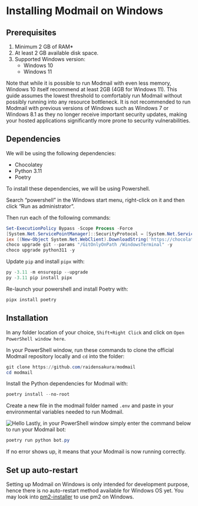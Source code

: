 
# Installing Modmail on Windows

## Prerequisites

1. Minimum 2 GB of RAM\*
2. At least 2 GB available disk space.
3. Supported Windows version:
   * Windows 10
   * Windows 11

<Callout emoji="ℹ️" type="info">
Note that while it is possible to run Modmail with even less memory, Windows 10 itself recommend at least 2GB (4GB for Windows 11). This guide assumes the lowest threshold to comfortably run Modmail without possibly running into any resource bottleneck.
</Callout>

<Callout emoji="⚠️" type="warning">
It is not recommended to run Modmail with previous versions of Windows such as Windows 7 or Windows 8.1 as they no longer receive important security updates, making your hosted applications significantly more prone to security vulnerabilities.
</Callout>

## Dependencies

We will be using the following dependencies:

* Chocolatey
* Python 3.11
* Poetry

To install these dependencies, we will be using Powershell.

Search “powershell” in the Windows start menu, right-click on it and then click “Run as administrator”.

Then run each of the following commands:

```powershell
Set-ExecutionPolicy Bypass -Scope Process -Force
[System.Net.ServicePointManager]::SecurityProtocol = [System.Net.ServicePointManager]::SecurityProtocol -bor 3072
iex ((New-Object System.Net.WebClient).DownloadString('https://chocolatey.org/install.ps1'))
choco upgrade git --params "/GitOnlyOnPath /WindowsTerminal" -y
choco upgrade python311 -y
```

Update `pip` and install `pipx` with:
```powershell
py -3.11 -m ensurepip --upgrade
py -3.11 pip install pipx
```

Re-launch your powershell and install Poetry with:
```powershell
pipx install poetry
```

## Installation

In any folder location of your choice, `Shift+Right Click` and click on `Open PowerShell window here`.

In your PowerShell window, run these commands to clone the official Modmail repository locally and `cd` into the folder:

```powershell
git clone https://github.com/raidensakura/modmail
cd modmail
```

Install the Python dependencies for Modmail with:

```powershell
poetry install --no-root
```

Create a new file in the modmail folder named `.env` and paste in your environmental variables needed to run Modmail.

<Image src="/windows-env.png" alt="Hello" width={400} height={500} />
Lastly, in your PowerShell window simply enter the command below to run your Modmail bot:

```powershell
poetry run python bot.py
```

If no error shows up, it means that your Modmail is now running correctly.

## Set up auto-restart

Setting up Modmail on Windows is only intended for development purpose, hence there is no auto-restart method available for Windows OS yet.
You may look into [pm2-installer](https://github.com/jessety/pm2-installer) to use pm2 on Windows.